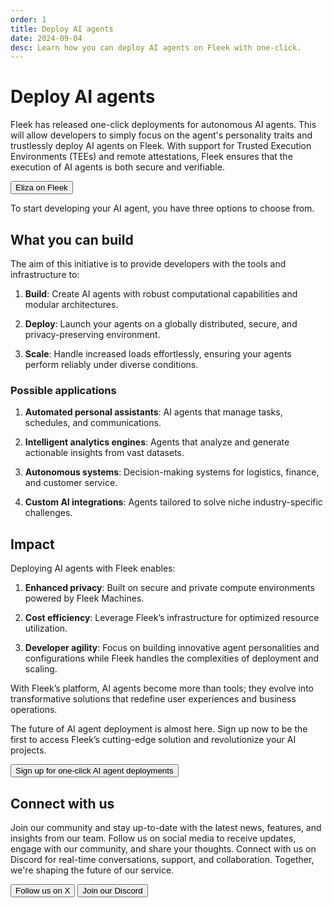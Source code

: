 ```yaml
---
order: 1
title: Deploy AI agents
date: 2024-09-04
desc: Learn how you can deploy AI agents on Fleek with one-click.
---
```



# Deploy AI agents

Fleek has released one-click deployments for autonomous AI agents. This will allow developers to simply focus on the agent's personality traits and trustlessly deploy AI agents on Fleek. With support for Trusted Execution Environments (TEEs) and remote attestations, Fleek ensures that the execution of AI agents is both secure and verifiable.

<div className="mb-16 w-fit">
  <Button
    variant="secondary"
    href="https://fleek.xyz/eliza/"
    target="_blank"
    rel="noopener noreferrer"
  >
    Eliza on Fleek
  </Button>
</div>

To start developing your AI agent, you have three options to choose from.

<div className='grid grid-cols-1 lg:grid-cols-2 gap-12 mb-12'>

<DocIntroCard
  title="Upload Characterfile"
  description="Upload the characterfile of your AI agent."
  href="/docs/ai_agents/upload-character-file"
/>
<DocIntroCard
  title="Build From Scratch"
  description="Build your agent from scratch"
  href="/docs/ai_agents/build-from-scratch"
/>
<DocIntroCard
  title="Select Template "
  description="Build your agent from our template"
  href="/docs/ai_agents/select-template"
/>
<DocIntroCard
  title="Troubleshooting"
  description="Troubleshooting"
  href="/docs/ai_agents/troubleshoot"
/>

</div>

<div className="my-12 bg-gray-dark-6 p-[1px]" />

## What you can build

The aim of this initiative is to provide developers with the tools and infrastructure to:

1. **Build**: Create AI agents with robust computational capabilities and modular architectures.

2. **Deploy**: Launch your agents on a globally distributed, secure, and privacy-preserving environment.

3. **Scale**: Handle increased loads effortlessly, ensuring your agents perform reliably under diverse conditions.

### Possible applications

1. **Automated personal assistants**: AI agents that manage tasks, schedules, and communications.

2. **Intelligent analytics engines**: Agents that analyze and generate actionable insights from vast datasets.

3. **Autonomous systems**: Decision-making systems for logistics, finance, and customer service.

4. **Custom AI integrations**: Agents tailored to solve niche industry-specific challenges.

<div className="my-12 bg-gray-dark-6 p-[1px]" />

## Impact

Deploying AI agents with Fleek enables:

1. **Enhanced privacy**: Built on secure and private compute environments powered by Fleek Machines.

2. **Cost efficiency**: Leverage Fleek’s infrastructure for optimized resource utilization.

3. **Developer agility**: Focus on building innovative agent personalities and configurations while Fleek handles the complexities of deployment and scaling.

With Fleek’s platform, AI agents become more than tools; they evolve into transformative solutions that redefine user experiences and business operations.

The future of AI agent deployment is almost here. Sign up now to be the first to access Fleek’s cutting-edge solution and revolutionize your AI projects.

<div className="mb-12 w-fit">
  <Button
    variant="secondary"
    href="https://fleek.typeform.com/machinesaccess"
    target="_blank"
    rel="noopener noreferrer"
  >
    Sign up for one-click AI agent deployments
  </Button>
</div>

<div className="my-12 bg-gray-dark-6 p-[1px]" />

## Connect with us

Join our community and stay up-to-date with the latest news, features, and insights from our team. Follow us on social media to receive updates, engage with our community, and share your thoughts. Connect with us on Discord for real-time conversations, support, and collaboration. Together, we're shaping the future of our service.

<div className="justify-left mb-32 mt-12 flex flex-col gap-16 sm:flex-row">
  <Button
    variant="secondary"
    href="https://x.com/fleek"
    target="_blank"
    rel="noopener noreferrer"
  >
    Follow us on X
  </Button>
  <Button
    variant="secondary"
    href="https://discord.gg/fleek"
    target="_blank"
    rel="noopener noreferrer"
  >
    Join our Discord
  </Button>
</div>
